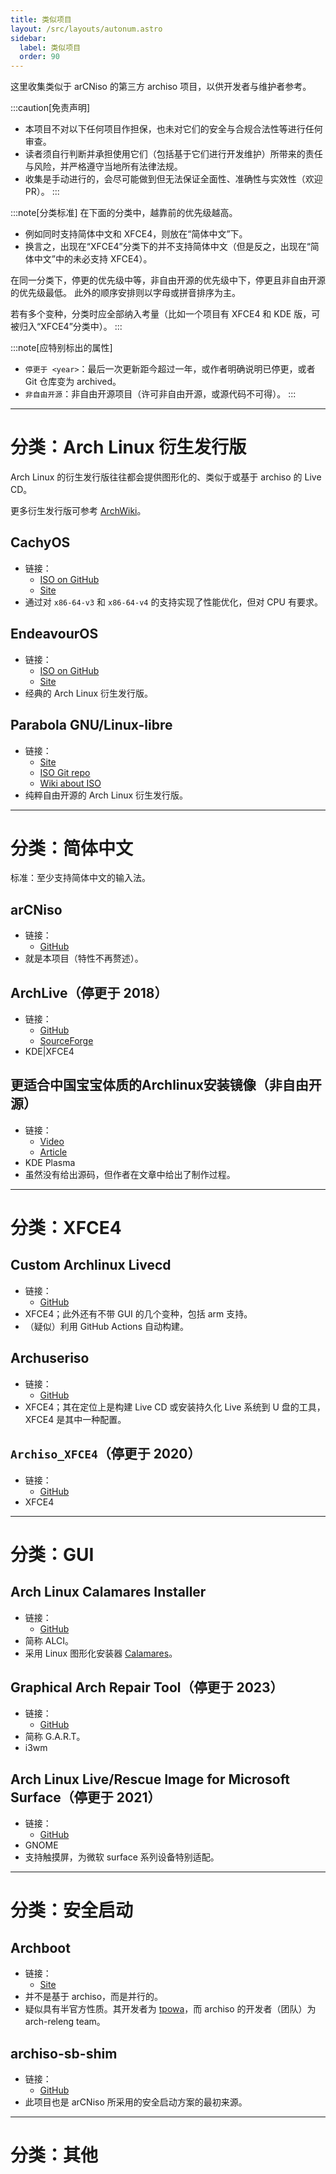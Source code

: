 ```yaml
---
title: 类似项目
layout: /src/layouts/autonum.astro
sidebar:
  label: 类似项目
  order: 90
---
```


这里收集类似于 arCNiso 的第三方 archiso 项目，以供开发者与维护者参考。

:::caution[免责声明]
- 本项目不对以下任何项目作担保，也未对它们的安全与合规合法性等进行任何审查。
- 读者须自行判断并承担使用它们（包括基于它们进行开发维护）所带来的责任与风险，并严格遵守当地所有法律法规。
- 收集是手动进行的，会尽可能做到但无法保证全面性、准确性与实效性（欢迎 PR）。
:::

:::note[分类标准]
在下面的分类中，越靠前的优先级越高。
- 例如同时支持简体中文和 XFCE4，则放在“简体中文”下。
- 换言之，出现在“XFCE4”分类下的并不支持简体中文（但是反之，出现在“简体中文”中的未必支持 XFCE4）。

在同一分类下，停更的优先级中等，非自由开源的优先级中下，停更且非自由开源的优先级最低。
此外的顺序安排则以字母或拼音排序为主。

若有多个变种，分类时应全部纳入考量（比如一个项目有 XFCE4 和 KDE 版，可被归入“XFCE4”分类中）。
:::

:::note[应特别标出的属性]
- `停更于 <year>`：最后一次更新距今超过一年，或作者明确说明已停更，或者 Git 仓库变为 archived。
- `非自由开源`：非自由开源项目（许可非自由开源，或源代码不可得）。
:::


---
# 分类：Arch Linux 衍生发行版
Arch Linux 的衍生发行版往往都会提供图形化的、类似于或基于 archiso 的 Live CD。

更多衍生发行版可参考 [ArchWiki](https://wiki.archlinux.org/title/Arch-based_distributions)。

## CachyOS
- 链接：
  - [ISO on GitHub](https://github.com/CachyOS/CachyOS-Live-ISO)
  - [Site](https://cachyos.org)
- 通过对 `x86-64-v3` 和 `x86-64-v4` 的支持实现了性能优化，但对 CPU 有要求。

## EndeavourOS
- 链接：
  - [ISO on GitHub](https://github.com/endeavouros-team/EndeavourOS-ISO)
  - [Site](https://endeavouros.com)
- 经典的 Arch Linux 衍生发行版。

## Parabola GNU/Linux-libre
- 链接：
  - [Site](https://www.parabola.nu)
  - [ISO Git repo](https://git.parabola.nu/parabolaiso.git)
  - [Wiki about ISO](https://wiki.parabola.nu/Hacking:isos)
- 纯粹自由开源的 Arch Linux 衍生发行版。



---
# 分类：简体中文
标准：至少支持简体中文的输入法。

## arCNiso
- 链接：
  - [GitHub](https://github.com/clsty/arCNiso)
- 就是本项目（特性不再赘述）。

## ArchLive（停更于 2018）
- 链接：
  - [GitHub](https://github.com/Yeyongmeng29/ArchLive)
  - [SourceForge](https://sourceforge.net/projects/archlive)
- KDE|XFCE4

## 更适合中国宝宝体质的Archlinux安装镜像（非自由开源）
- 链接：
  - [Video](https://www.bilibili.com/video/BV1Qz4y1T7U2)
  - [Article](https://www.bilibili.com/read/cv25993181)
- KDE Plasma
- 虽然没有给出源码，但作者在文章中给出了制作过程。



---
# 分类：XFCE4

## Custom Archlinux Livecd
- 链接：
  - [GitHub](https://github.com/archlinux-jerry/custom-archiso)
- XFCE4；此外还有不带 GUI 的几个变种，包括 arm 支持。
- （疑似）利用 GitHub Actions 自动构建。

## Archuseriso
- 链接：
  - [GitHub](https://github.com/laurent85v/archuseriso)
- XFCE4；其在定位上是构建 Live CD 或安装持久化 Live 系统到 U 盘的工具，XFCE4 是其中一种配置。

## `Archiso_XFCE4`（停更于 2020）
- 链接：
  - [GitHub](https://github.com/Dogcatfee/Archiso_XFCE4)
- XFCE4



---
# 分类：GUI

## Arch Linux Calamares Installer
- 链接：
  - [GitHub](https://github.com/arch-linux-calamares-installer/alci-iso)
- 简称 ALCI。
- 采用 Linux 图形化安装器 [Calamares](https://github.com/calamares/calamares)。

## Graphical Arch Repair Tool（停更于 2023）
- 链接：
  - [GitHub](https://github.com/matiasvlevi/archiso-gui)
- 简称 G.A.R.T。
- i3wm

## Arch Linux Live/Rescue Image for Microsoft Surface（停更于 2021）
- 链接：
  - [GitHub](https://github.com/SamLukeYes/archiso-surface)
- GNOME
- 支持触摸屏，为微软 surface 系列设备特别适配。



---
# 分类：安全启动

## Archboot
- 链接：
  - [Site](https://archboot.com)
- 并不是基于 archiso，而是并行的。
- 疑似具有半官方性质。其开发者为 [tpowa](https://archlinux.org/people/developers/#tpowa)，而 archiso 的开发者（团队）为 arch-releng team。

## archiso-sb-shim
- 链接：
  - [GitHub](https://github.com/solsticedhiver/archiso-sb-shim)
- 此项目也是 arCNiso 所采用的安全启动方案的最初来源。



---
# 分类：其他
